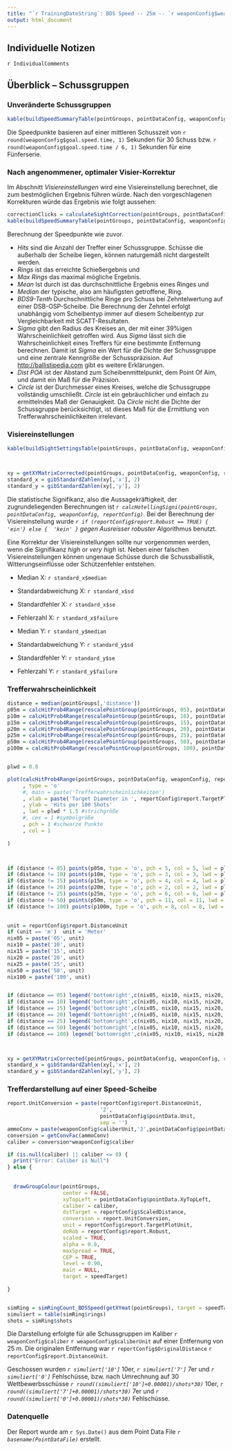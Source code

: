 ---
title: "`r TrainingDateString`: BDS Speed -- 25m -- `r weaponConfig$weapon`"
output: html_document
---

## Individuelle Notizen 
`r IndividualComments`


## Überblick -- Schussgruppen

### Unveränderte Schussgruppen


```{r, echo=FALSE, message=FALSE, warning=FALSE}

kable(buildSpeedSummaryTable(pointGroups, pointDataConfig, weaponConfig, reportConfig, NULL), format = "html", output = F, align = c("c", "c", "c", "c","c","c","c","c","c"), escape = F, table.attr = "class='table table-striped table-hover'")
```

Die Speedpunkte basieren auf einer mittleren Schusszeit von `r round(weaponConfig$goal.speed.time, 1)` Sekunden für 30 Schuss bzw. `r round(weaponConfig$goal.speed.time / 6, 1)` Sekunden für eine Fünferserie.



### Nach angenommener, optimaler Visier-Korrektur

Im Abschnitt *Visiereinstellungen* wird eine Visiereinstellung berechnet, die zum bestmöglichen Ergebnis führen würde. Nach den vorgeschlagenen Korrekturen würde das Ergebnis wie folgt aussehen:

```{r, echo=FALSE, message=FALSE, warning=FALSE}


correctionClicks = calculateSightCorrection(pointGroups, pointDataConfig, reportConfig, weaponConfig)
kable(buildSpeedSummaryTable(pointGroups, pointDataConfig, weaponConfig, reportConfig, correctionClicks), format = "html", output = F, align = c("c", "c", "c", "c","c","c","c","c","c"), escape = F, table.attr = "class='table table-striped table-hover'")
```

Berechnung der Speedpunkte wie zuvor.

- *Hits* sind die Anzahl der Treffer einer Schussgruppe. Schüsse die außerhalb der Scheibe liegen, können naturgemäß nicht dargestellt werden. 
- *Rings* ist das erreichte Schießergebnis und 
- *Max Rings* das maximal mögliche Ergebnis.
- *Mean* Ist durch ist das durchschnittliche Ergebnis eines Ringes und 
- *Median* der typische, also am häufigsten getroffene, Ring.
- *BDS9-Tenth* Durchschnittliche Ringe pro Schuss bei Zehntelwertung auf einer DSB-OSP-Scheibe. Die Berechnung der Zehntel erfolgt unabhängig vom Scheibentyp immer auf diesem Scheibentyp zur Vergleichbarkeit mit SCATT-Resultaten.
- *Sigma* gibt den Radius des Kreises an, der mit einer 39%igen Wahrscheinlichkeit getroffen wird. Aus *Sigma* lässt sich die Wahrscheinlichkeit eines Treffers für eine bestimmte Entfernung berechnen. Damit ist *Sigma* ein Wert für die Dichte der Schussgruppe und eine zentrale Kenngröße der Schusspräzision. Auf <a href="http://ballistipedia.com/index.php?title=Closed_Form_Precision">http://ballistipedia.com</a> gibt es weitere Erklärungen.
- *Dist POA* ist der Abstand zum Scheibenmittelpunkt, dem Point Of Aim, und damit ein Maß für die Präzision.
- *Circle* ist der Durchmesser eines Kreises, welche die Schussgruppe vollständig umschließt. *Circle* ist ein gebräuchlicher und einfach zu ermittelndes Maß der Genauigkeit. Da *Circle* nicht die Dichte der Schussgruppe berücksichtigt, ist dieses Maß für die Ermittlung von Trefferwahrscheinlichkeiten irrelevant.



### Visiereinstellungen

```{r, echo=FALSE, message=FALSE, warning=FALSE}
kable(buildSightSettingsTable(pointGroups, pointDataConfig, weaponConfig, reportConfig), format = "html", output = F, align = c("c", "c", "c"), escape=F, table.attr = "class='table table-striped table-hover'")



xy = getXYMatrixCorrected(pointGroups, pointDataConfig, weaponConfig, reportConfig)
standard_x = gibStandardZahlen(xy[,'x'], 2)
standard_y = gibStandardZahlen(xy[,'y'], 2)


```

Die statistische Signifikanz, also die Aussagekräftigkeit, der zugrundeliegenden Berechnungen ist *`r calcHotellingSigni(pointGroups, pointDataConfig, weaponConfig, reportConfig)`*. Bei der Berechnung der Visiereinstellung wurde *`r if (reportConfig$report.Robust == TRUE) {  'ein'} else {  'kein' }`  gegen Ausreisser robuster* Algorithmus benutzt. 

Eine Korrektur der Visiereinstellungen sollte nur vorgenommen werden, wenn die Signifikanz *high* or *very high* ist. Neben einer falschen Visiereinstellungen können ungenaue Schüsse durch die Schussballistik, Witterungseinflüsse oder Schützenfehler entstehen.



  - Median X: `r standard_x$median`
  - Standardabweichung X: `r standard_x$sd`
  - Standardfehler X: `r standard_x$se`
  - Fehlerzahl X: `r standard_x$failure`
  
  - Median Y: `r standard_y$median`
  - Standardabweichung Y: `r standard_y$sd`
  - Standardfehler Y: `r standard_y$se`
  - Fehlerzahl Y: `r standard_y$failure`



### Trefferwahrscheinlichkeit
```{r, echo=FALSE, message=FALSE, warning=FALSE}

distance = median(pointGroups[,'distance'])
p05m = calcHitProb4Range(rescalePointGroup(pointGroups, 05), pointDataConfig, weaponConfig, reportConfig)$Probability
p10m = calcHitProb4Range(rescalePointGroup(pointGroups, 10), pointDataConfig, weaponConfig, reportConfig)$Probability
p15m = calcHitProb4Range(rescalePointGroup(pointGroups, 15), pointDataConfig, weaponConfig, reportConfig)$Probability
p20m = calcHitProb4Range(rescalePointGroup(pointGroups, 20), pointDataConfig, weaponConfig, reportConfig)$Probability
p25m = calcHitProb4Range(rescalePointGroup(pointGroups, 25), pointDataConfig, weaponConfig, reportConfig)$Probability
p50m = calcHitProb4Range(rescalePointGroup(pointGroups, 50), pointDataConfig, weaponConfig, reportConfig)$Probability
p100m = calcHitProb4Range(rescalePointGroup(pointGroups, 100), pointDataConfig, weaponConfig, reportConfig)$Probability


plwd = 0.8

plot(calcHitProb4Range(pointGroups, pointDataConfig, weaponConfig, reportConfig)$Probability,
     , type = 'o'
     #, main = paste('Trefferwahrscheinlichkeiten')
     , xlab = paste('Target Diameter in ', reportConfig$report.TargetPlotUnit, ' ')
     , ylab = 'Hits per 100 Shots'
     , lwd = plwd * 1.5 #strichgröße
     #, cex = 1 #symbolgröße
     , pch = 1 #schwarze Punkte
     , col = 1
     
)



if (distance != 05) points(p05m, type = 'o', pch = 5, col = 5, lwd = plwd)
if (distance != 10) points(p10m, type = 'o', pch = 3, col = 3, lwd = plwd)
if (distance != 15) points(p15m, type = 'o', pch = 4, col = 4, lwd = plwd)
if (distance != 20) points(p20m, type = 'o', pch = 2, col = 2, lwd = plwd)
if (distance != 25) points(p25m, type = 'o', pch = 6, col = 6, lwd = plwd)
if (distance != 50) points(p50m, type = 'o', pch = 11, col = 11, lwd = plwd)
if (distance != 100) points(p100m, type = 'o', pch = 8, col = 8, lwd = plwd)

   
unit = reportConfig$report.DistanceUnit
if (unit == 'm')  unit = 'Meter'
nix05 = paste('05', unit)
nix10 = paste('10', unit)
nix15 = paste('15', unit)
nix20 = paste('20', unit)
nix25 = paste('25', unit)
nix50 = paste('50', unit)
nix100 = paste('100', unit)


if (distance == 05) legend('bottomright',c(nix05, nix10, nix15, nix20, nix25, nix50, nix100),col = c(1,3,4,2,6,11,8),pch = c(1,3,4,2,6,11,8), inset = .04, title = 'Schussentfernung', seg.len = 2, bty = 'n', lwd = 1)
if (distance == 10) legend('bottomright',c(nix05, nix10, nix15, nix20, nix25, nix50, nix100),col = c(5,1,4,2,6,11,8),pch = c(5,1,4,2,6,11,8), inset = .04, title = 'Schussentfernung', seg.len = 2, bty = 'n', lwd = 1)
if (distance == 15) legend('bottomright',c(nix05, nix10, nix15, nix20, nix25, nix50, nix100),col = c(5,3,1,2,6,11,8),pch = c(5,3,1,2,6,11,8), inset = .04, title = 'Schussentfernung', seg.len = 2, bty = 'n', lwd = 1)
if (distance == 20) legend('bottomright',c(nix05, nix10, nix15, nix20, nix25, nix50, nix100),col = c(5,3,4,1,6,11,8),pch = c(5,3,4,1,6,11,8), inset = .04, title = 'Schussentfernung', seg.len = 2, bty = 'n', lwd = 1)
if (distance == 25) legend('bottomright',c(nix05, nix10, nix15, nix20, nix25, nix50, nix100),col = c(5,3,4,2,1,11,8),pch = c(5,3,4,2,1,11,8), inset = .04, title = 'Schussentfernung', seg.len = 2, bty = 'n', lwd = 1)
if (distance == 50) legend('bottomright',c(nix05, nix10, nix15, nix20, nix25, nix50, nix100),col = c(5,3,4,2,1,11,8),pch = c(5,3,4,2,1,11,8), inset = .04, title = 'Schussentfernung', seg.len = 2, bty = 'n', lwd = 1)
if (distance == 100) legend('bottomright',c(nix05, nix10, nix15, nix20, nix25, nix50, nix100),col = c(5,3,4,2,1,11,8),pch = c(5,3,4,2,1,11,8), inset = .04, title = 'Schussentfernung', seg.len = 2, bty = 'n', lwd = 1)



xy = getXYMatrixCorrected(pointGroups, pointDataConfig, weaponConfig, reportConfig)
standard_x = gibStandardZahlen(xy[,'x'], 2)
standard_y = gibStandardZahlen(xy[,'y'], 2)

```





### Trefferdarstellung auf einer Speed-Scheibe


```{r, echo=FALSE, message=FALSE, warning=FALSE}


report.UnitConversion = paste(reportConfig$report.DistanceUnit,
                              '2',
                              pointDataConfig$pointData.Unit,
                              sep = '')
ammoConv = paste(weaponConfig$caliberUnit,'2',pointDataConfig$pointData.Unit,sep = '')
conversion = getConvFac(ammoConv)
caliber = conversion*weaponConfig$caliber

if (is.null(caliber) || caliber <= 0) {
  print("Error: Caliber is Null")
} else {
  
  
  drawGroupColour(pointGroups,
                  center = FALSE,
                  xyTopLeft = pointDataConfig$pointData.XyTopLeft,
                  caliber = caliber,
                  dstTarget = reportConfig$ScaledDistance,
                  conversion = report.UnitConversion,
                  unit = reportConfig$report.TargetPlotUnit,
                  doRob = reportConfig$report.Robust,
                  scaled = TRUE,
                  alpha = 0.8,
                  maxSpread = TRUE,
                  CEP = TRUE,
                  level = 0.90,
                  main = NULL,
                  target = speedTarget)
  
}


simRing = simRingCount_BDSSpeed(getXYmat(pointGroups), target = speedTarget, calSize = caliber)
simuliert = table(simRing$rings)
shots = simRing$shots


```



Die Darstellung erfolgte für alle Schussgruppen im Kaliber `r weaponConfig$caliber` `r weaponConfig$caliberUnit` auf einer Entfernung von 25 m. Die originalen Entfernung war `r reportConfig$OriginalDistance` `r reportConfig$report.DistanceUnit`.


Geschossen wurden *`r simuliert['10']`* 10er, *`r simuliert['7']`* 7er und *`r simuliert['0']`* Fehlschüsse, bzw. nach Umrechnung auf 30 Wettbewerbsschüsse *`r round((simuliert['10']+0.00001)/shots*30)`* 10er, *`r round((simuliert['7']+0.00001)/shots*30)`* 7er und *`r round((simuliert['0']+0.00001)/shots*30)`* Fehlschüsse.

### Datenquelle
Der Report wurde am `r Sys.Date()` aus dem Point Data File *`r basename(PointDataFile)`* erstellt.

